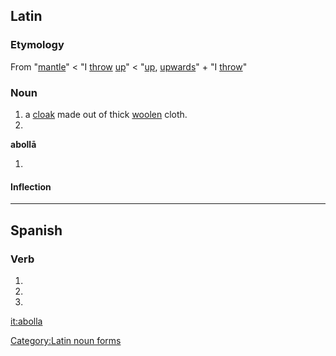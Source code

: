 ==Latin==

===Etymology===
From {{etyl|grc|la}} {{term|ἀναβολή|{{polytonic|ἀναβολή}}}} {{italbrac|anabolē}} "[[mantle]]" < {{term|ἀναβάλλω|{{polytonic|ἀναβάλλω}}}} {{italbrac|anaballō}} "I [[throw]] [[up]]" < {{term|ἀνά|{{polytonic|ἀνά}}}} {{italbrac|ana}} "[[up]], [[upwards]]" + {{term|βάλλω|{{polytonic|βάλλω}}}} {{italbrac|ballō}} "I [[throw]]"

===Noun===
{{la-noun|abolla|abollae|abollae|f|first}}

# a [[cloak]] made out of thick [[woolen]] cloth.
# {{inflection of|abolla||voc|s|lang=la}}

'''abollā''' {{f}}
# {{inflection of|abolla||abl|s|lang=la}}

====Inflection====
{{ladecl1}}
{{la-decl-1st|aboll}}

[[Category:Latin noun forms]]

----

==Spanish==

===Verb===
{{es-verb-form|abollar}}

# {{es-verb form of|ending=ar|mood=imperative|sense=affirmative|pers=2|formal=no|number=singular|[[abollar]]}}
# {{es-verb form of|ending=ar|mood=indicative|tense=present|pers=2|formal=yes|number=singular|[[abollar]]}}
# {{es-verb form of|ending=ar|mood=indicative|tense=present|pers=3|number=singular|[[abollar]]}}

[[it:abolla]]